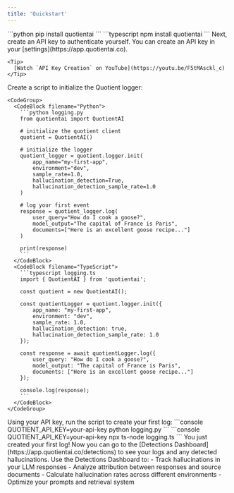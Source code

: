 ```yaml
---
title: 'Quickstart'
---
```


<Steps>
  <Step title="Install the Quotient SDK">
    <CodeGroup>
      <CodeBlock filename="Python">
      ```python
      pip install quotientai
      ```
      </CodeBlock>
      <CodeBlock filename="TypeScript">
      ```typescript
      npm install quotientai
      ```
      </CodeBlock>
    </CodeGroup>
  </Step>
  <Step title="Create an API Key">
    Next, create an API key to authenticate yourself. You can create an API key in your [settings](https://app.quotientai.co).

    <Tip>
      [Watch `API Key Creation` on YouTube](https://youtu.be/F5tMAsckl_c)
    </Tip>

  </Step>
  <Step title="Initialize the Logger">
    Create a script to initialize the Quotient logger:

    <CodeGroup>
      <CodeBlock filename="Python">
        ```python logging.py
        from quotientai import QuotientAI

        # initialize the quotient client
        quotient = QuotientAI()

        # initialize the logger
        quotient_logger = quotient.logger.init(
            app_name="my-first-app",
            environment="dev",
            sample_rate=1.0,
            hallucination_detection=True,
            hallucination_detection_sample_rate=1.0
        )

        # log your first event
        response = quotient_logger.log(
            user_query="How do I cook a goose?",
            model_output="The capital of France is Paris",
            documents=["Here is an excellent goose recipe..."]
        )

        print(response)
        ```
      </CodeBlock>
      <CodeBlock filename="TypeScript">
        ```typescript logging.ts
        import { QuotientAI } from 'quotientai';

        const quotient = new QuotientAI();

        const quotientLogger = quotient.logger.init({
            app_name: "my-first-app",
            environment: "dev",
            sample_rate: 1.0,
            hallucination_detection: true,
            hallucination_detection_sample_rate: 1.0
        });

        const response = await quotientLogger.log({
            user_query: "How do I cook a goose?",
            model_output: "The capital of France is Paris",
            documents: ["Here is an excellent goose recipe..."]
        });

        console.log(response);
        ```
      </CodeBlock>
    </CodeGroup>
  </Step>
  <Step title="Run the Script">
    Using your API key, run the script to create your first log:
    <CodeGroup>
      <CodeBlock filename="Python">
        ```console
        QUOTIENT_API_KEY=your-api-key python logging.py
        ```
      </CodeBlock>
      <CodeBlock filename="TypeScript">
        ```console
        QUOTIENT_API_KEY=your-api-key npx ts-node logging.ts
        ```
      </CodeBlock>
    </CodeGroup>
  </Step>
  <Step title="View Your Logs">
    You just created your first log! Now you can go to the [Detections Dashboard](https://app.quotientai.co/detections) to see your logs and any detected hallucinations.
  </Step>
  <Step title="Analyze and Improve">
    Use the Detections Dashboard to:
    - Track hallucinations in your LLM responses
    - Analyze attribution between responses and source documents
    - Calculate hallucination rates across different environments
    - Optimize your prompts and retrieval system
  </Step>
</Steps>
